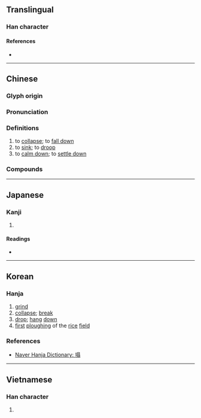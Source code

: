 {{character info}}
==Translingual==

===Han character===
{{Han char|rn=32|rad=土|as=10|sn=13|four=46127|canj=GASM|ids=⿰土𦐇}}

====References====
* {{Han ref|kx=0235.040|dkj=05322|dj=0472.310|hdz=10471.130|uh=584C|ud=22604|bh=B6F2|bd=46834}}

----

==Chinese==
{{zh-forms}}

===Glyph origin===
{{Han etym}}
{{Han compound|土|𦐇|ls=psc|t1=dirt|c1=s|c2=p}}

===Pronunciation===
{{zh-pron
|m=tā
|m-s=ta2
|c=taap3
|mn=thap/lap
|mn_note=thap - literary; lap - vernacular
|mc=
|oc=y
|cat=v
}}

===Definitions===
{{zh-hanzi}}

# to [[collapse]]; to [[fall down]]
# to [[sink]]; to [[droop]]
# to [[calm down]]; to [[settle down]]

===Compounds===
{{zh-der|塌颯|天塌地陷|剌剌塌塌|囤塌|塌趿|塌陷|作塌|塌中|塌臺|塌方|塌架|塌鼻子|崩塌|塌拉骨|塌車|塌伏|塌然|塌實|塌心|天摧地塌|一塌糊塗|塌鼻|塌秧兒|塌嘴|坍塌|天崩地塌|光塌塌|吹起捏塌|倒塌|拽塌|疲塌|死心塌地|扁塌臉|衰塌|鼻塌嘴歪|軟嘴塌舌|塌空:thap-khang;Min Nan}}

{{zh-cat|Intermediate}}

----

==Japanese==

===Kanji===
{{ja-kanji|grade=|rs=土10}}

# {{rfdef|ja|sort=土10}}

====Readings====
* {{ja-readings|on=とう|kun=}}

----

==Korean==

===Hanja===
{{ko-hanja|hangeul=[[탑]]|rv=tap|mr=t'ap}}

# [[grind]]
# [[collapse]]; [[break]]
# [[drop]]; [[hang]] [[down]]
# [[first]] [[ploughing]] of the [[rice]] [[field]]

===References===
*[https://hanja.dict.naver.com/hanja?q=%E5%A1%8C Naver Hanja Dictionary: 塌]

----

==Vietnamese==

===Han character===
{{vi-readings|reading=tháp|rs=土10}}

# {{rfdef|vi|sort=土10}}